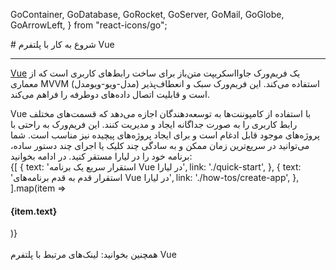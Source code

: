 
  GoContainer,
  GoDatabase,
  GoRocket,
  GoServer,
  GoMail,
  GoGlobe,
  GoArrowLeft,
} from "react-icons/go";


<Layout>
<Head>
<title>مستندات شروع به کار با پلتفرم Vue - لیارا</title>
</Head>
# شروع به کار با پلتفرم Vue
<hr className="mb-2" />

<a href="https://vuejs.org/" className="blue-link">Vue</a> یک فریم‌ورک جاوااسکریپت متن‌باز برای ساخت رابط‌های کاربری است که از معماری MVVM (مدل-ویو-ویومدل) استفاده می‌کند. این فریم‌ورک سبک و انعطاف‌پذیر است و قابلیت اتصال داده‌های دوطرفه را فراهم می‌کند. 
 
<div className="h-2" />
Vue با استفاده از کامپوننت‌ها به توسعه‌دهندگان اجازه می‌دهد که قسمت‌های مختلف رابط کاربری را به صورت جداگانه ایجاد و مدیریت کنند. این فریم‌ورک به راحتی با پروژه‌های موجود قابل ادغام است و برای ایجاد پروژه‌های پیچیده نیز مناسب است.
شما می‌توانید در سریع‌ترین زمان ممکن و به سادگی چند کلیک یا اجرای چند دستور ساده، برنامه خود را در لیارا مستقر کنید. در ادامه بخوانید:

<br />

<div className="grid md:grid-cols-2 gap-4">
            {[
    {
      text: 'استقرار سریع یک برنامه Vue در لیارا',
      link: './quick-start',
    },
    {
      text: 'استقرار قدم به قدم برنامه‌های Vue در لیارا',
      link: './how-tos/create-app',
    },
  ].map(item =>
              <Link href={item.link}>
                <Card className="flex cursor-pointer w-full items-center justify-between">
                  <div className="flex items-center gap-3">
                    <h4>
                      {item.text}
                    </h4>
                  </div>
                  <GoArrowLeft className="ml-1" />
                </Card>
              </Link>
            )}
          </div>

<br />

<Alert variant="success">
همچنین بخوانید:
<Link href='./related-links' className="blue-link">
 لینک‌های مرتبط با پلتفرم Vue
</Link>
</Alert>
<br />


</Layout>